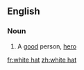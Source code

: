 ==English==

===Noun===
{{en-noun|sg=[[white]] [[hat]]}}

#{{idiomatic}} A [[good]] person, [[hero]]

[[fr:white hat]]
[[zh:white hat]]